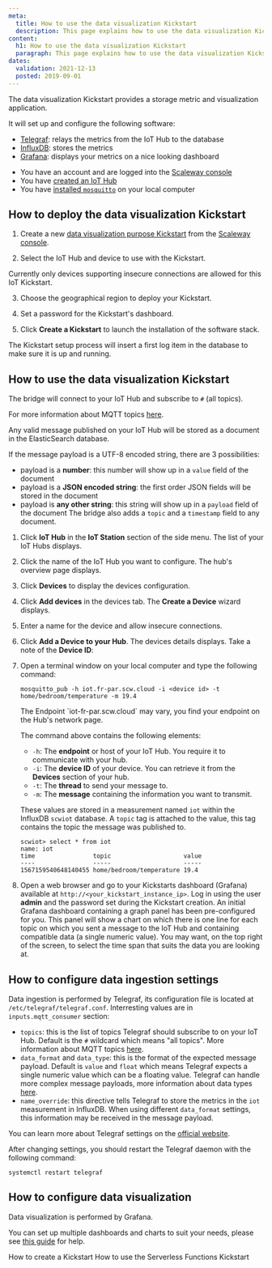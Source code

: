 ```yaml
---
meta:
  title: How to use the data visualization Kickstart
  description: This page explains how to use the data visualization Kickstart
content:
  h1: How to use the data visualization Kickstart
  paragraph: This page explains how to use the data visualization Kickstart
dates:
  validation: 2021-12-13
  posted: 2019-09-01
---
```


The data visualization Kickstart provides a storage metric and visualization application.

It will set up and configure the following software:
- [Telegraf](https://www.influxdata.com/time-series-platform/telegraf/): relays the metrics from the IoT Hub to the database
- [InfluxDB](https://www.influxdata.com/products/influxdb-overview/): stores the metrics
- [Grafana](https://grafana.com/): displays your metrics on a nice looking dashboard

<Message type="requirement">

- You have an account and are logged into the [Scaleway console](https://console.scaleway.com)
- You have [created an IoT Hub](/iot/iot-hub/how-to/create-hub)
- You have [installed `mosquitto`](https://mosquitto.org/download/) on your local computer

</Message>

## How to deploy the data visualization Kickstart

1. Create a new [data visualization purpose Kickstart](/iot/iot-hub/how-to/create-kickstart) from the [Scaleway console](https://console.scaleway.com/iot-hub/kickstarts/create). 
<Lightbox src="assets/scaleway-dataviz-purpose-kickstart.png" alt="" />

2. Select the IoT Hub and device to use with the Kickstart.
  <Message type="important">

  Currently only devices supporting insecure connections are allowed for this IoT Kickstart.

  </Message>

3. Choose the geographical region to deploy your Kickstart. 

4. Set a password for the Kickstart's dashboard. 

5. Click **Create a Kickstart** to launch the installation of the software stack. 

<Message type="note">

The Kickstart setup process will insert a first log item in the database to make sure it is up and running.

</Message>

## How to use the data visualization Kickstart

The bridge will connect to your IoT Hub and subscribe to `#` (all topics). 
<Message type="tip">

For more information about MQTT topics [here](https://blog.scaleway.com/scaleway-iot-hub-introduction-to-mqtt-topics/).

</Message>

Any valid message published on your IoT Hub will be stored as a document in the ElasticSearch database.

If the message payload is a UTF-8 encoded string, there are 3 possibilities:
- payload is a **number**: this number will show up in a `value` field of the document
- payload is a **JSON encoded string**: the first order JSON fields will be stored in the document
- payload is **any other string**: this string will show up in a `payload` field of the document
The bridge also adds a `topic` and a `timestamp` field to any document.

1. Click **IoT Hub** in the **IoT Station** section of the side menu. The list of your IoT Hubs displays.

2. Click the name of the IoT Hub you want to configure. The hub's overview page displays.

3. Click **Devices** to display the devices configuration.

4. Click **Add devices** in the devices tab. The **Create a Device** wizard displays.

5. Enter a name for the device and allow insecure connections.

6. Click **Add a Device to your Hub**. The devices details displays. Take a note of the **Device ID**:
<Lightbox src="assets/scaleway-device-id.png" alt="" />

7. Open a terminal window on your local computer and type the following command:
    ```
    mosquitto_pub -h iot.fr-par.scw.cloud -i <device id> -t home/bedroom/temperature -m 19.4
    ```
    <Message type="note">
    The Endpoint `iot-fr-par.scw.cloud` may vary, you find your endpoint on the Hub's network page.
    </Message>

    The command above contains the following elements:
    - `-h`: The **endpoint** or host of your IoT Hub. You require it to communicate with your hub.
    - `-i`: The **device ID** of your device. You can retrieve it from the **Devices** section of your hub. 
    - `-t`: The **thread** to send your message to. 
    - `-m`: The **message** containing the information you want to transmit.

    These values are stored in a measurement named `iot` within the InfluxDB `scwiot` database. A `topic` tag is attached to the value, this tag contains the topic the message was published to.
    ```
    scwiot> select * from iot
    name: iot
    time                topic                    value
    ----                -----                    -----
    1567159540648140455 home/bedroom/temperature 19.4
    ```

8. Open a web browser and go to your Kickstarts dashboard (Grafana) available at `http://<your_kickstart_instance_ip>`. Log in using the user **admin** and the password set during the Kickstart creation. 
    An initial Grafana dashboard containing a graph panel has been pre-configured for you. This panel will show a chart on which there is one line for each topic on which you sent a message to the IoT Hub and containing compatible data (a single numeric value). You may want, on the top right of the screen, to select the time span that suits the data you are looking at.
<Lightbox src="assets/scaleway-grafana-dashboard.png" alt="" />

## How to configure data ingestion settings

Data ingestion is performed by Telegraf, its configuration file is located at `/etc/telegraf/telegraf.conf`. Interresting values are in `inputs.mqtt_consumer` section:
- `topics`: this is the list of topics Telegraf should subscribe to on your IoT Hub. Default is the `#` wildcard which means "all topics". More information about MQTT topics [here](http://www.steves-internet-guide.com/understanding-mqtt-topics/).
- `data_format` and `data_type`: this is the format of the expected message payload. Default is `value` and `float` which means Telegraf expects a single numeric value which can be a floating value. Telegraf can handle more complex message payloads, more information about data types [here](https://docs.influxdata.com/telegraf/v1.11/data_formats/input/value/).
- `name_override`: this directive tells Telegraf to store the metrics in the `iot` measurement in InfluxDB. When using different `data_format` settings, this information may be received in the message payload.

You can learn more about Telegraf settings on the [official website](https://docs.influxdata.com/telegraf/v1.11/).

After changing settings, you should restart the Telegraf daemon with the following command:
```
systemctl restart telegraf
```

## How to configure data visualization

Data visualization is performed by Grafana.

You can set up multiple dashboards and charts to suit your needs, please see [this guide](https://grafana.com/docs/guides/getting_started/#beginner-guides) for help.

<Navigation title="See Also">
  <PreviousButton to="/iot/iot-hub/how-to/create-kickstart/">How to create a Kickstart</PreviousButton>
  <NextButton to="/iot/iot-hub/how-to/use-faas-kickstart/">How to use the Serverless Functions Kickstart</NextButton>
</Navigation>
